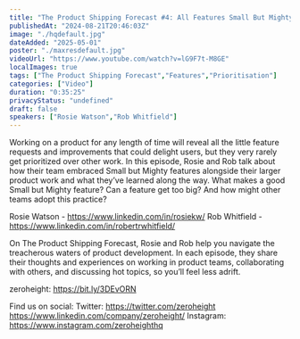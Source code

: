 ```yaml
---
title: "The Product Shipping Forecast #4: All Features Small But Mighty"
publishedAt: "2024-08-21T20:46:03Z"
image: "./hqdefault.jpg"
dateAdded: "2025-05-01"
poster: "./maxresdefault.jpg"
videoUrl: "https://www.youtube.com/watch?v=lG9F7t-M8GE"
localImages: true
tags: ["The Product Shipping Forecast","Features","Prioritisation"]
categories: ["Video"]
duration: "0:35:25"
privacyStatus: "undefined"
draft: false
speakers: ["Rosie Watson","Rob Whitfield"]
---
```

Working on a product for any length of time will reveal all the little feature requests and improvements that could delight users, but they very rarely get prioritized over other work. In this episode, Rosie and Rob talk about how their team embraced Small but Mighty features alongside their larger product work and what they’ve learned along the way. What makes a good Small but Mighty feature? Can a feature get too big? And how might other teams adopt this practice?

Rosie Watson - https://www.linkedin.com/in/rosiekw/
Rob Whitfield - https://www.linkedin.com/in/robertrwhitfield/

On The Product Shipping Forecast, Rosie and Rob help you navigate the treacherous waters of product development. In each episode, they share their thoughts and experiences on working in product teams, collaborating with others, and discussing hot topics, so you’ll feel less adrift.

zeroheight: https://bit.ly/3DEvORN

Find us on social:
Twitter: https://twitter.com/zeroheight
https://www.linkedin.com/company/zeroheight/
Instagram: https://www.instagram.com/zeroheighthq
